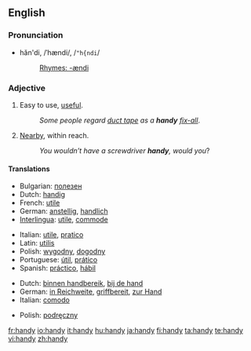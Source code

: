 {{see|Handy}}
==English==

===Pronunciation===
* hăn'di, /ˈhændi/, /<tt>"h{ndi</tt>/
*: [[Rhymes:English:-ændi|Rhymes: -ændi]]

===Adjective===
{{en-adj|handier|handiest}}

# Easy to use, [[useful]].
#: ''Some people regard [[duct tape]] as a '''handy''' [[fix-all]]''.
# [[nearby|Nearby]], within reach.
#: ''You wouldn’t have a screwdriver '''handy''', would you''?

====Translations====
{{trans-top|easy to use}}
* Bulgarian: [[полезен]] {{m}}
* Dutch: [[handig]]
* French: [[utile]]
* German: [[anstellig]], [[handlich]]
* [[Interlingua]]: [[utile]], [[commode]]
{{trans-mid}}
* Italian: [[utile]], [[pratico]]
* Latin: [[utilis]]
* Polish: [[wygodny]], [[dogodny]]
* Portuguese: [[útil]], [[prático]]
* Spanish: [[práctico]], [[hábil]]
{{trans-bottom}}

{{trans-top|within reach}}
* Dutch: [[binnen handbereik]], [[bij de hand]]
* German: [[in Reichweite]], [[griffbereit]], [[zur Hand]]
* Italian: [[comodo]]
{{trans-mid}}
* Polish: [[podręczny]]
{{trans-bottom}}

[[fr:handy]]
[[io:handy]]
[[it:handy]]
[[hu:handy]]
[[ja:handy]]
[[fi:handy]]
[[ta:handy]]
[[te:handy]]
[[vi:handy]]
[[zh:handy]]